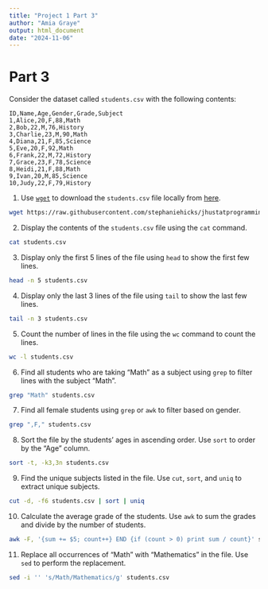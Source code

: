 ```yaml
---
title: "Project 1 Part 3"
author: "Amia Graye"
output: html_document
date: "2024-11-06"
---
```


# Part 3

Consider the dataset called `students.csv` with the following contents: 

```
ID,Name,Age,Gender,Grade,Subject
1,Alice,20,F,88,Math
2,Bob,22,M,76,History
3,Charlie,23,M,90,Math
4,Diana,21,F,85,Science
5,Eve,20,F,92,Math
6,Frank,22,M,72,History
7,Grace,23,F,78,Science
8,Heidi,21,F,88,Math
9,Ivan,20,M,85,Science
10,Judy,22,F,79,History
```

1. Use [`wget`](https://www.gnu.org/software/wget) to download the `students.csv` file locally from [here](https://github.com/stephaniehicks/jhustatprogramming2024/blob/main/projects/01-project/students.csv).

``` bash
wget https://raw.githubusercontent.com/stephaniehicks/jhustatprogramming2024/main/projects/01-project/students.csv
```

2. Display the contents of the `students.csv` file using the `cat` command.

```bash
cat students.csv
```

3. Display only the first 5 lines of the file using `head` to show the first few lines. 
```bash
head -n 5 students.csv
```

4. Display only the last 3 lines of the file using `tail` to show the last few lines.

```bash
tail -n 3 students.csv
```

5. Count the number of lines in the file using the `wc` command to count the lines.

```bash
wc -l students.csv
```

6. Find all students who are taking "Math" as a subject using `grep` to filter lines with the subject "Math".

```bash
grep "Math" students.csv
```

7. Find all female students using `grep` or `awk` to filter based on gender.

```bash
grep ",F," students.csv
```

8. Sort the file by the students' ages in ascending order. Use `sort` to order by the "Age" column.

```bash
sort -t, -k3,3n students.csv
```

9. Find the unique subjects listed in the file. Use `cut`, `sort`, and `uniq` to extract unique subjects.

```bash
cut -d, -f6 students.csv | sort | uniq
```

10. Calculate the average grade of the students. Use `awk` to sum the grades and divide by the number of students.

```bash
awk -F, '{sum += $5; count++} END {if (count > 0) print sum / count}' students.csv
```

11. Replace all occurrences of "Math" with "Mathematics" in the file. Use `sed` to perform the replacement.

```bash
sed -i '' 's/Math/Mathematics/g' students.csv
```